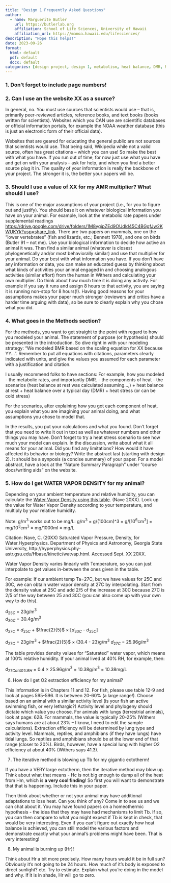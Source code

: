 ```yaml
---
title: "Design 1 Frequently Asked Questions"
author:
  - name: Marguerite Butler  
    url: https://butlerlab.org
    affiliation: School of Life Sciences, University of Hawaii
    affiliation_url: https://manoa.hawaii.edu/lifesciences/
description: "Hope this helps!"
date: 2023-09-26
format: 
  html: default 
  pdf: default
  docx: default
categories: [design project, design 1, metabolism, heat balance, DMR, RMR, AMR, SMR, BMR, activity, Hc, He, Hr, REWL, CEWL ]
---
```


### 1. Don't forget to include page numbers!

### 2. Can I use an the website XX as a source?

In general, no. You must use sources that scientists would use -- that is, primarily peer-reviewed articles, reference books, and text books (books written for scientists). Websites which you CAN use are scientific databases or official information portals, for example the NOAA weather database (this is just an electronic form of their official data).

Websites that are geared for educating the general public are not sources that scientists would use. That being said, Wikipedia while not a valid source, often has great citations -- which you can use! So make the best with what you have. If you run out of time, for now just use what you have and get on with your analysis -- ask for help, and when you find a better source plug it in. The quality of your information is really the backbone of your project. The stronger it is, the better your papers will be.



### 3. Should I use a value of XX for my AMR multiplier? What should I use?

This is one of the major assumptions of your project (i.e., for you to figure out and justify). You should base it on whatever biological information you have on your animal. For example, look at the metabolic rate papers under supplemental readings <https://drive.google.com/drive/folders/1M8ygipZEd9OUdld45C4BGgfJw2KWUKYk?usp=share_link>. There are two papers on mammals, one on the "lower vertebrates" (fish and lizards, etc.; Bennett 1978), and one on birds (Butler 91 -- not me). Use your biological information to decide how active an animal it was. Then find a similar animal (whatever is closest phylogenetically and/or most behaviorally similar) and use that multiplier for your animal. Do your best with what information you have. If you don't have any information or data, you can make an educated guess by thinking about what kinds of activities your animal engaged in and choosing analogous activities (similar effort) from the human in Withers and calculating your own multiplier. Do think about how much time it is doing any activity. For example if you say it runs and assign 8 hours to that activity, you are saying it is running non-stop for 8 hours(!). Having good reasons for your assumptions makes your paper much stronger (reviewers and critics have a harder time arguing with data), so be sure to clearly explain why you chose what you did.

### 4. What goes in the Methods section?

For the methods, you want to get straight to the point with regard to how you modeled your animal. The statement of purpose (or hypothesis) should be presented in the introduction.  So dive right in with your modeling strategy: "We modeled BMR based on the scaling equation for XX because YY...". 
Remember to put all equations with citations, parameters clearly indicated with units, and give the values you assumed for each parameter with a justification and citation. 

I usually recommend folks to have sections: For example, how you modeled
-  the metabolic rates, and importantly DMR.
-  the components of heat
-  the scenarios (heat balance at rest was calculated assuming...,)
  +  heat balance at rest 
  +  heat balance over a typical day (DMR)
  +  heat stress (or can be cold stress) 
  
For the scenarios, after explaining how you got each component of heat, you explain what you are imagining your animal doing, and what assumptions you chose to model that. 

In the results, you put your calculations and what you found. Don't forget that you need to write it out in text as well as whatever numbers and other things you may have. Don't forget to try a heat stress scenario to see how much your model can explain. In the discussion, write about what it all means for your animal. Did you find any limitations? How would it have affected its behavior or biology? Write the abstract last (starting with design 2). It should be a synposis (a concise summary) of your paper. For a model abstract, have a look at the "Nature Summary Paragraph" under "course docs/writing aids" on the website.

### 5. How do I get WATER VAPOR DENSITY for my animal?

Depending on your ambient temperature and relative humidity, you can calculate the [Water Vapor Density using this table](http://hyperphysics.phy-astr.gsu.edu/hbase/Kinetic/watvap.html). (Nave 20XX). Look up the value for Water Vapor Density according to your temperature, and multiply by your relative humidity.

Note: g/m$^3$ works out to be mg/L:  g/m$^3$ = g/(100cm)^3 = g/[$10^6$cm$^3$] = mg/$10^3$cm$^3$ = mg/1000ml = mg/L

Citation:
Nave, C. (20XX) Saturated Vapor Pressure, Density, for Water.Hyperphysics. Department of Physics and Astronomy, Georgia State University, http://hyperphysics.phy-astr.gsu.edu/Hbase/kinetic/watvap.html. Accessed Sept. XX 20XX.

Water Vapor Density varies linearly with Temperature, so you can just interpolate to get values in-between the ones given in the table.

For example: If our ambient temp Ta=27C, but we have values for 25C and 30C, we can obtain water vapor density at 27C by interpolating. Start from the density value at 25C and add 2/5 of the increase at 30C because 27C is 2/5 of the way between 25 and 30C (you can also come up with your own way to do this).

$d_{25C}$ = 23g/m$^3$  
$d_{30C}$ = 30.4g/m$^3$

$d_{27C}$ = $d_{25C}$ + $\frac{2}{5}$ $\times$ [$d_{30C}$ - $d_{25C}$]

$d_{27C}$ = 23g/m$^3$ + $\frac{2}{5}$ $\times$ (30.4 - 23)g/m$^3$
$d_{27C}$ = 25.96g/m$^3$


The table provides density values for "Saturated" water vapor, which means at 100% relative humidity. If your animal lived at 40% RH, for example, then:

$d_{27C at 40\%RH}$ = 0.4 $\times$ 25.96g/m$^3$ = 10.38g/m$^3$ = 10.38mg/L


6. How do I get O2 extraction efficiency for my animal?

This information is in Chapters 11 and 12. For fish, please use table 12-9 and look at pages 595-596. It is between 20-60% (a large range!). Choose based on an animal with a similar activity level (is your fish an active swimming fish, or very lethargic?) Activity level and phylogeny should dictate which value you choose. For animals with lungs (terrestrial animals), look at page: 628. For mammals, the value is typically 20-25% (Withers says humans are at about 23% -- I know, I need to edit the sample calculations). Extraction efficiency will be determined by lung type and activity level. Mammals, reptiles, and amphibians (if they have lungs) have tidal lungs. So reptiles and amphibians should be at the lower end of that range (closer to 20%). Birds, however, have a special lung with higher O2 efficiency at about 40% (Withers says 41.3).

7. The iterative method is blowing up Tb for my gigantic ectotherm!

If you have a VERY large ectotherm, then the iterative method may blow up. Think about what that means - Hc is not big enough to dump all of the heat from Hm, which is __a very cool finding__! So first you will want to demonstrate that that is happening. Include this in your paper.

Then think about whether or not your animal may have additional adaptations to lose heat. Can you think of any? Come in to see us and we can chat about it. You may have found papers on a homeothermic hypothesis - the idea that they may have had mechanisms to limit Tb. If so, you can then compare to what you might expect if Tb is kept in check, that would be very interesting. Even if you can’t figure out exactly how heat balance is achieved, you can still model the various factors and demonstrate exactly what your animal's problems might have been. That is very interesting!

8. My animal is burning up (Hr)!

Think about Hr a bit more precisely. How many hours would it be in full sun? Obviously it’s not going to be 24 hours. How much of it’s body is exposed to direct sunlight? etc. Try to estimate. Explain what you're doing in the model and why. If it is in shade, Hr will go to zero.

